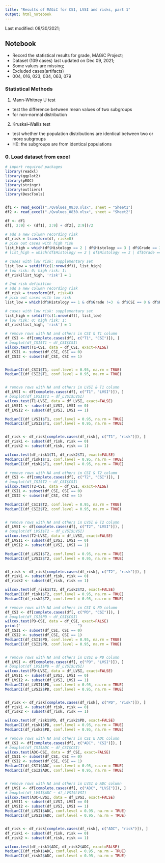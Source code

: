 ---
title: "Results of MAGiC for CSI, LVSI and risks, part 1"
output: html_notebook
---

Last modified: 08/30/2021; 

## Notebook

- Record the statistical results for grade, MAGiC Project;
- Dataset (109 cases) last updated on Dec 09, 2021;
- Some values are missing; 
- Excluded cases(artifacts)
- 004, 016, 023, 034, 063, 079


### Statistical Methods

1. Mann-Whitney U test

- test the difference between mean values of two subgroups 
- for non-normal distribution

2. Kruskal–Wallis test

- test whether the population distributions are identical between two or more subgroups
- H0: the subgroups are from identical populations


### 0. Load dataset from excel
```{r load data}
# import required packages
library(readxl)
library(ggplot2)
library(pROC)
library(stringr)
library(outliers)
library(DescTools)


df1 <- read_excel("./Qvalues_0830.xlsx", sheet = "Sheet1")
df2 <- read_excel("./Qvalues_0830.xlsx", sheet = "Sheet2")

df <- df1
df[, 2:9] <- (df1[, 2:9] + df2[, 2:9])/2

```


```{r}
# add a new column recording risk
df_risk = transform(df, risk=0)
# pick out cases with high risk
list_high = which(df$Histology == 2 | df$Histology == 3 | df$Grade == 3 | df$stage == '3a' | df$stage == '3b' | df$stage == '3c1' | df$stage == '3c2' | df$stage == '4' | df$stage == '3'); 
# list_high = which(df$Histology == 2 | df$Histology == 3 | df$Grade == 3 | df$staging == '3a' | df$staging == '3b' | df$staging == '3c1' | df$staging == '3c2' | df$staging == '4'); 

# cases with low risk: supplementary set
list_low = setdiff(c(1:nrow(df)), list_high)
# low risk: 0; high risk: 1;
df_risk[list_high, 'risk'] = 1 
```


```{r}
# 2nd risk definition
# add a new column recording risk
df_risk = transform(df, risk=0)
# pick out cases with low risk
list_low = which(df$Histology == 1 & df$Grade !=3  & df$CSI == 0 & df$LVSI == 0 & df$MI != 2); 

# cases with low risk: supplementary set
list_high = setdiff(c(1:nrow(df)), list_low)
# low risk: 0; high risk: 1;
df_risk[list_high, 'risk'] = 1 
```


```{r T1}
# remove rows with NA and others in CSI & T1 column
df_CSI <- df[complete.cases(df[, c("T1", "CSI")]), ]
# boxplot(df_CSI$T1 ~ df_CSI$CSI)
wilcox.test(T1~CSI, data = df_CSI, exact=FALSE)
df_CSI1 <- subset(df_CSI, CSI == 0)
df_CSI2 <- subset(df_CSI, CSI == 1)


MedianCI(df_CSI1$T1, conf.level = 0.95, na.rm = TRUE)
MedianCI(df_CSI2$T1, conf.level = 0.95, na.rm = TRUE)


# remove rows with NA and others in LVSI & T1 column
df_LVSI <- df[complete.cases(df[, c("T1", "LVSI")]), ]
# boxplot(df_LVSI$T1 ~ df_LVSI$LVSI)
wilcox.test(T1~LVSI, data = df_LVSI, exact=FALSE)
df_LVSI1 <- subset(df_LVSI, LVSI == 0)
df_LVSI2 <- subset(df_LVSI, LVSI == 1)

MedianCI(df_LVSI1$T1, conf.level = 0.95, na.rm = TRUE)
MedianCI(df_LVSI2$T1, conf.level = 0.95, na.rm = TRUE)


df_risk <- df_risk[complete.cases(df_risk[, c("T1", "risk")]), ]
df_risk1 <- subset(df_risk, risk == 0)
df_risk2 <- subset(df_risk, risk == 1)

wilcox.test(df_risk1$T1, df_risk2$T1, exact=FALSE)
MedianCI(df_risk1$T1, conf.level = 0.95, na.rm = TRUE)
MedianCI(df_risk2$T1, conf.level = 0.95, na.rm = TRUE)
```


```{r T2}
# remove rows with NA and others in CSI & T2 column
df_CSI <- df[complete.cases(df[, c("T2", "CSI")]), ]
# boxplot(df_CSI$T2 ~ df_CSI$CSI)
wilcox.test(T2~CSI, data = df_CSI, exact=FALSE)
df_CSI1 <- subset(df_CSI, CSI == 0)
df_CSI2 <- subset(df_CSI, CSI == 1)

MedianCI(df_CSI1$T2, conf.level = 0.95, na.rm = TRUE)
MedianCI(df_CSI2$T2, conf.level = 0.95, na.rm = TRUE)


# remove rows with NA and others in LVSI & T2 column
df_LVSI <- df[complete.cases(df[, c("T2", "LVSI")]), ]
# boxplot(df_LVSI$T2 ~ df_LVSI$LVSI)
wilcox.test(T2~LVSI, data = df_LVSI, exact=FALSE)
df_LVSI1 <- subset(df_LVSI, LVSI == 0)
df_LVSI2 <- subset(df_LVSI, LVSI == 1)

MedianCI(df_LVSI1$T2, conf.level = 0.95, na.rm = TRUE)
MedianCI(df_LVSI2$T2, conf.level = 0.95, na.rm = TRUE)


df_risk <- df_risk[complete.cases(df_risk[, c("T2", "risk")]), ]
df_risk1 <- subset(df_risk, risk == 0)
df_risk2 <- subset(df_risk, risk == 1)

wilcox.test(df_risk1$T2, df_risk2$T2, exact=FALSE)
MedianCI(df_risk1$T2, conf.level = 0.95, na.rm = TRUE)
MedianCI(df_risk2$T2, conf.level = 0.95, na.rm = TRUE)
```


```{r PD}
# remove rows with NA and others in CSI & PD column
df_CSI <- df[complete.cases(df[, c("PD", "CSI")]), ]
# boxplot(df_CSI$PD ~ df_CSI$CSI)
wilcox.test(PD~CSI, data = df_CSI, exact=FALSE)
print("--------------------------")
df_CSI1 <- subset(df_CSI, CSI == 0)
df_CSI2 <- subset(df_CSI, CSI == 1)
MedianCI(df_CSI1$PD, conf.level = 0.95, na.rm = TRUE)
MedianCI(df_CSI2$PD, conf.level = 0.95, na.rm = TRUE)


# remove rows with NA and others in LVSI & PD column
df_LVSI <- df[complete.cases(df[, c("PD", "LVSI")]), ]
# boxplot(df_LVSI$PD ~ df_LVSI$LVSI)
wilcox.test(PD~LVSI, data = df_LVSI, exact=FALSE)
df_LVSI1 <- subset(df_LVSI, LVSI == 0)
df_LVSI2 <- subset(df_LVSI, LVSI == 1)
MedianCI(df_LVSI1$PD, conf.level = 0.95, na.rm = TRUE)
MedianCI(df_LVSI2$PD, conf.level = 0.95, na.rm = TRUE)


df_risk <- df_risk[complete.cases(df_risk[, c("PD", "risk")]), ]
df_risk1 <- subset(df_risk, risk == 0)
df_risk2 <- subset(df_risk, risk == 1)

wilcox.test(df_risk1$PD, df_risk2$PD, exact=FALSE)
MedianCI(df_risk1$PD, conf.level = 0.95, na.rm = TRUE)
MedianCI(df_risk2$PD, conf.level = 0.95, na.rm = TRUE)
```


```{r ADC}
# remove rows with NA and others in CSI & ADC column
df_CSI <- df[complete.cases(df[, c("ADC", "CSI")]), ]
# boxplot(df_CSI$ADC ~ df_CSI$CSI)
wilcox.test(ADC~CSI, data = df_CSI, exact=FALSE)
df_CSI1 <- subset(df_CSI, CSI == 0)
df_CSI2 <- subset(df_CSI, CSI == 1)
MedianCI(df_CSI1$ADC, conf.level = 0.95, na.rm = TRUE)
MedianCI(df_CSI2$ADC, conf.level = 0.95, na.rm = TRUE)


# remove rows with NA and others in LVSI & ADC column
df_LVSI <- df[complete.cases(df[, c("ADC", "LVSI")]), ]
# boxplot(df_LVSI$ADC ~ df_LVSI$LVSI)
wilcox.test(ADC~LVSI, data = df_LVSI, exact=FALSE)
df_LVSI1 <- subset(df_LVSI, LVSI == 0)
df_LVSI2 <- subset(df_LVSI, LVSI == 1)
MedianCI(df_LVSI1$ADC, conf.level = 0.95, na.rm = TRUE)
MedianCI(df_LVSI2$ADC, conf.level = 0.95, na.rm = TRUE)


df_risk <- df_risk[complete.cases(df_risk[, c("ADC", "risk")]), ]
df_risk1 <- subset(df_risk, risk == 0)
df_risk2 <- subset(df_risk, risk == 1)

wilcox.test(df_risk1$ADC, df_risk2$ADC, exact=FALSE)
MedianCI(df_risk1$ADC, conf.level = 0.95, na.rm = TRUE)
MedianCI(df_risk2$ADC, conf.level = 0.95, na.rm = TRUE)
```